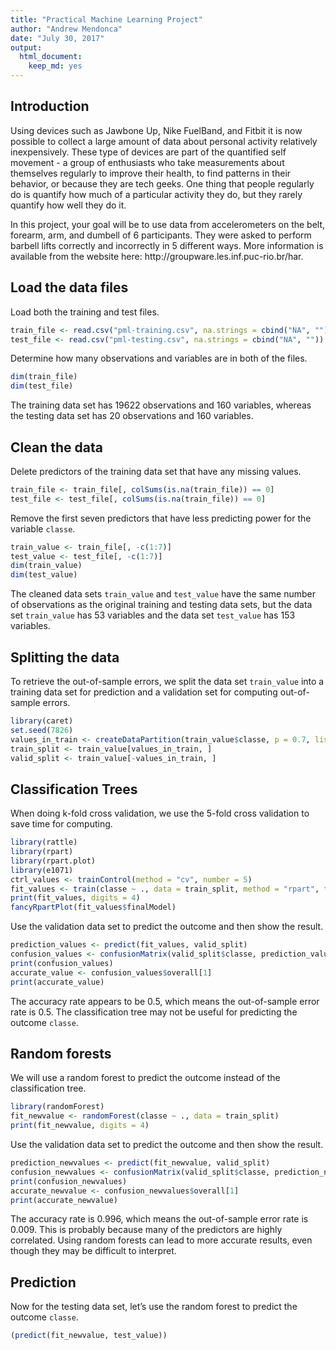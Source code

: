 ```yaml
---
title: "Practical Machine Learning Project"
author: "Andrew Mendonca"
date: "July 30, 2017"
output: 
  html_document: 
    keep_md: yes
---
```


## Introduction
Using devices such as Jawbone Up, Nike FuelBand, and Fitbit it is now possible to 
collect a large amount of data about personal activity relatively inexpensively. 
These type of devices are part of the quantified self movement - a group of enthusiasts 
who take measurements about themselves regularly to improve their health, to find 
patterns in their behavior, or because they are tech geeks. One thing that people 
regularly do is quantify how much of a particular activity they do, but they rarely 
quantify how well they do it. 

In this project, your goal will be to use data from accelerometers on the belt, 
forearm, arm, and dumbell of 6 participants. They were asked to perform barbell lifts 
correctly and incorrectly in 5 different ways. More information is available from the 
website here: http://groupware.les.inf.puc-rio.br/har.

## Load the data files

Load both the training and test files.

```r
train_file <- read.csv("pml-training.csv", na.strings = cbind("NA", ""))
test_file <- read.csv("pml-testing.csv", na.strings = cbind("NA", ""))
```
Determine how many observations and variables are in both of the files.

```r
dim(train_file)
dim(test_file)
```
The training data set has 19622 observations and 160 variables, whereas the
testing data set has 20 observations and 160 variables.

## Clean the data
Delete predictors of the training data set that have any missing values.

```r
train_file <- train_file[, colSums(is.na(train_file)) == 0]
test_file <- test_file[, colSums(is.na(train_file)) == 0]
```
Remove the first seven predictors that have less predicting power for the variable `classe`.

```r
train_value <- train_file[, -c(1:7)]
test_value <- test_file[, -c(1:7)]
dim(train_value)
dim(test_value)
```
The cleaned data sets `train_value` and `test_value` have the same number of observations
as the original training and testing data sets, but the data set `train_value` has 53
variables and the data set `test_value` has 153 variables.

## Splitting the data
To retrieve the out-of-sample errors, we split the data set `train_value` into a training
data set for prediction and a validation set for computing out-of-sample errors.

```r
library(caret)
set.seed(7826)
values_in_train <- createDataPartition(train_value$classe, p = 0.7, list = FALSE)
train_split <- train_value[values_in_train, ]
valid_split <- train_value[-values_in_train, ]
```

## Classification Trees
When doing k-fold cross validation, we use the 5-fold cross validation to save time
for computing.

```r
library(rattle)
library(rpart)
library(rpart.plot)
library(e1071)
ctrl_values <- trainControl(method = "cv", number = 5)
fit_values <- train(classe ~ ., data = train_split, method = "rpart", trControl = ctrl_values)
print(fit_values, digits = 4)
fancyRpartPlot(fit_values$finalModel)
```

Use the validation data set to predict the outcome and then show the result.

```r
prediction_values <- predict(fit_values, valid_split)
confusion_values <- confusionMatrix(valid_split$classe, prediction_values)
print(confusion_values)
accurate_value <- confusion_values$overall[1]
print(accurate_value)
```
The accuracy rate appears to be 0.5, which means the out-of-sample error rate is 0.5. The
classification tree may not be useful for predicting the outcome `classe`.

## Random forests
We will use a random forest to predict the outcome instead of the classification tree.

```r
library(randomForest)
fit_newvalue <- randomForest(classe ~ ., data = train_split)
print(fit_newvalue, digits = 4)
```

Use the validation data set to predict the outcome and then show the result.

```r
prediction_newvalues <- predict(fit_newvalue, valid_split)
confusion_newvalues <- confusionMatrix(valid_split$classe, prediction_newvalues)
print(confusion_newvalues)
accurate_newvalue <- confusion_newvalues$overall[1]
print(accurate_newvalue)
```
The accuracy rate is 0.996, which means the out-of-sample error rate is 0.009. This is
probably because many of the predictors are highly correlated. Using random forests can
lead to more accurate results, even though they may be difficult to interpret.

## Prediction
Now for the testing data set, let's use the random forest to predict the outcome `classe`.

```r
(predict(fit_newvalue, test_value))
```